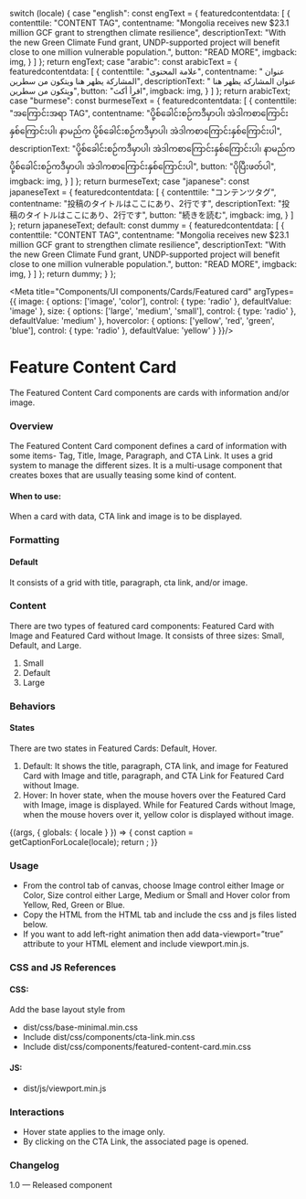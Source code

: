 
  switch (locale) {
    case "english":
      const engText = {
        featuredcontentdata: [
          {
            contenttile: "CONTENT TAG",
            contentname: "Mongolia receives new $23.1 million GCF grant to strengthen climate resilience",
            descriptionText: "With the new Green Climate Fund grant, UNDP-supported project will benefit close to one million vulnerable population.",
            button: "READ MORE",
            imgback: img,
          }
        ]
      };
      return engText;
    case "arabic":
      const arabicText = {
        featuredcontentdata: [
          {
            contenttile: "علامة المحتوى",
            contentname: " عنوان المشاركة يظهر هنا ويتكون من سطرين",
            descriptionText: " عنوان المشاركة يظهر هنا ويتكون من سطرين",
            button: "اقرأ أكث",
            imgback: img,
          }
        ]
      };
      return arabicText;
    case "burmese":
      const burmeseText = {
        featuredcontentdata: [
          {
            contenttile: "အကြောင်းအရာ TAG",
            contentname: "ပို့စ်ခေါင်းစဉ်ကဒီမှာပါ၊ အဲဒါကစာကြောင်းနှစ်ကြောင်းပါ၊ နာမည်က ပို့စ်ခေါင်းစဉ်ကဒီမှာပါ၊ အဲဒါကစာကြောင်းနှစ်ကြောင်းပါ",
            descriptionText: "ပို့စ်ခေါင်းစဉ်ကဒီမှာပါ၊ အဲဒါကစာကြောင်းနှစ်ကြောင်းပါ၊ နာမည်က ပို့စ်ခေါင်းစဉ်ကဒီမှာပါ၊ အဲဒါကစာကြောင်းနှစ်ကြောင်းပါ",
            button: "ပိုပြီးဖတ်ပါ",
            imgback: img,
          }
        ]
      };
      return burmeseText;
    case "japanese":
      const japaneseText = {
        featuredcontentdata: [
          {
            contenttile: "コンテンツタグ",
            contentname: "投稿のタイトルはここにあり、2行です",
            descriptionText: "投稿のタイトルはここにあり、2行です",
            button: "続きを読む",
            imgback: img,
          }
        ]
      };
      return japaneseText;
    default:
      const dummy = {
        featuredcontentdata: [
          {
            contenttile: "CONTENT TAG",
            contentname: "Mongolia receives new $23.1 million GCF grant to strengthen climate resilience",
            descriptionText: "With the new Green Climate Fund grant, UNDP-supported project will benefit close to one million vulnerable population.",
            button: "READ MORE",
            imgback: img,
          }
        ]
      };
      return dummy;
  }
};

<Meta title="Components/UI components/Cards/Featured card" argTypes={{
      image: {
        options: ['image', 'color'],
        control: { type: 'radio' },
        defaultValue: 'image'
      },
      size: {
        options: ['large', 'medium', 'small'],
        control: { type: 'radio' },
        defaultValue: 'medium'
      },
      hovercolor: {
        options: ['yellow', 'red', 'green', 'blue'],
        control: { type: 'radio' },
        defaultValue: 'yellow'
      }
    }}/>

# Feature Content Card

The Featured Content Card components are cards with information and/or image. 

### Overview
The Featured Content Card component defines a card of information with some items- Tag, Title, Image, Paragraph, and CTA Link. It uses a grid system to manage the different sizes. It is a multi-usage component that creates boxes that are usually teasing some kind of content.
 
#### When to use:

When a card with data, CTA link and image is to be displayed.

### Formatting

#### Default
It consists of a grid with title, paragraph, cta link, and/or image.

### Content
There are two types of featured card components: Featured Card with Image and Featured Card without Image. It consists of three sizes: Small, Default, and Large.
1. Small
2. Default
3. Large

### Behaviors

#### States 
There are two states in Featured Cards: Default, Hover.

1. Default: It shows the title, paragraph, CTA link, and image for Featured Card with Image and title, paragraph, and CTA Link for Featured Card without Image.
2. Hover: In hover state, when the mouse hovers over the Featured Card with Image, image is displayed. While for Featured Cards without Image, when the mouse hovers over it, yellow color is displayed without image.

<Canvas>
  <Story name="Featured card">
    {(args, { globals: { locale } }) => {
      const caption = getCaptionForLocale(locale);
      return <FeaturedContentCard data={caption.featuredcontentdata} headertext={caption.headertext} {...args} ></FeaturedContentCard>;
    }}
  </Story>
</Canvas>

### Usage
- From the control tab of canvas, choose Image control either Image or Color, Size control either Large, Medium or Small and Hover color from Yellow, Red, Green or Blue.
- Copy the HTML from the HTML tab and include the css and js files listed below.
- If you want to add left-right animation then add data-viewport=”true” attribute to your HTML element and include viewport.min.js.

### CSS and JS References

#### CSS:
Add the base layout style from 

- dist/css/base-minimal.min.css
- Include dist/css/components/cta-link.min.css
- Include dist/css/components/featured-content-card.min.css

#### JS:
- dist/js/viewport.min.js

### Interactions
- Hover state applies to the image only.
- By clicking on the CTA Link, the associated page is opened. 

### Changelog
1.0 — Released component
